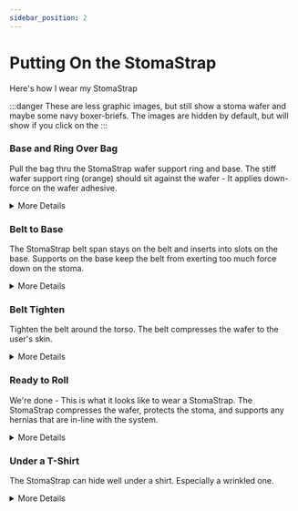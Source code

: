 ```yaml
---
sidebar_position: 2
---
```


# Putting On the StomaStrap

Here's how I wear my StomaStrap


:::danger
These are less graphic images, but still show a stoma wafer and maybe some navy boxer-briefs. The images are hidden by default, but will show if you click on the <ImageOnClick imageUrl="/img/spoiler/Rickroll.jpg" altText="RickRoll" buttonName="🔍"/> 
:::


### Base and Ring Over Bag <ImageOnClick imageUrl="/img/spoiler/250324/07_BaseAndRingOverBag.jpg" altText="BaseAndRingOverBag" buttonName="🔍"/>

Pull the bag thru the StomaStrap wafer support ring and base. The stiff wafer support ring (orange) should sit against the wafer - It applies down-force on the wafer adhesive.

<details>
<summary>More Details</summary>

Here, you can really see that peristomal hernia on my left hand side. The belt support will serve to squash that down shortly.

</details>


### Belt to Base <ImageOnClick imageUrl="/img/spoiler/250324/08_BeltToBase.jpg" altText="BeltToBase" buttonName="🔍"/>

The StomaStrap belt span stays on the belt and inserts into slots on the base. Supports on the base keep the belt from exerting too much force down on the stoma.

<details>
<summary>More Details</summary>

The first designs that I used had huge supports to avoid compressing the stoma at all. They aren't really needed for my stoma. It functions fine while somewhat squished. 
We can design higher supports if that's needed.

</details>

### Belt Tighten <ImageOnClick imageUrl="/img/spoiler/250324/09_BeltTighten.jpg" altText="BeltTighten" buttonName="🔍"/>

Tighten the belt around the torso. The belt compresses the wafer to the user's skin.

<details>
<summary>More Details</summary>

If it feels too tight, it is too tight.

You can see here that the peristomal hernia is supported (aka squashed down) by the belt and support base. 

</details>

### Ready to Roll <ImageOnClick imageUrl="/img/spoiler/250324/10_ReadyToRoll.jpg" altText="ReadyToRoll" buttonName="🔍"/>

We're done - This is what it looks like to wear a StomaStrap. The StomaStrap compresses the wafer, protects the stoma, and supports any hernias that are in-line with the system.

<details>
<summary>More Details</summary>

The StomaStrap is not designed to hide your stoma. There are better alternatives if that is the goal. 

The StomaStrap is designed to keep ostomates active and secure.

</details>


### Under a T-Shirt <ImageOnClick imageUrl="/img/spoiler/250324/11_UnderATshirt.jpg" altText="UnderATshirt" buttonName="🔍"/>

The StomaStrap can hide well under a shirt. Especially a wrinkled one. 

<details>
<summary>More Details</summary>

Yes, if you're looking for it, you can tell something is under the shirt. 


</details>




